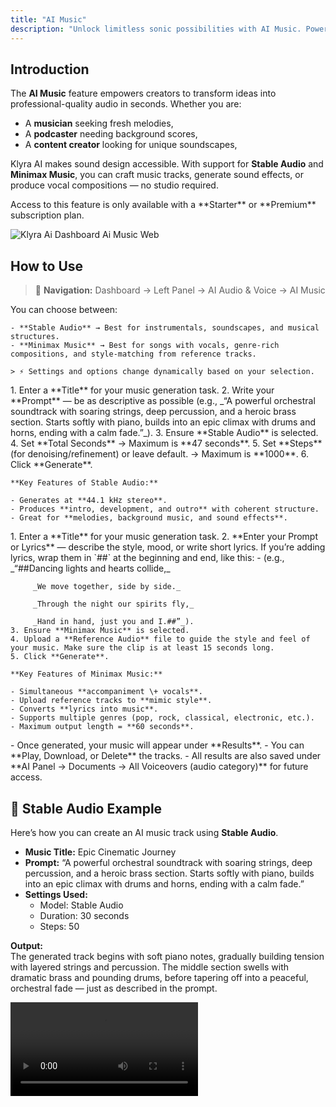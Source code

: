 ```yaml
---
title: "AI Music"
description: "Unlock limitless sonic possibilities with AI Music. Powered by cutting-edge models like Stable Audio and Minimax Music, you can create tracks, immersive soundscapes, and even songs with vocals — all from a simple prompt."
---
```


## Introduction

The **AI Music** feature empowers creators to transform ideas into professional-quality audio in seconds. Whether you are:

- A **musician** seeking fresh melodies,
- A **podcaster** needing background scores,
- A **content creator** looking for unique soundscapes,

Klyra AI makes sound design accessible. With support for **Stable Audio** and **Minimax Music**, you can craft music tracks, generate sound effects, or produce vocal compositions — no studio required.

<Warning>
  Access to this feature is only available with a **Starter** or **Premium** subscription plan.
</Warning>

<img
  src="/images/klyra-ai-dashboard-ai-music.webp"
  alt="Klyra Ai Dashboard Ai Music Web"
  class="border rounded-lg shadow-md"
/>

## How to Use

> 🔎 **Navigation:** Dashboard → Left Panel → AI Audio & Voice → AI Music

<Steps>
  <Step title="Select Your Model">
    You can choose between:

    - **Stable Audio** → Best for instrumentals, soundscapes, and musical structures.
    - **Minimax Music** → Best for songs with vocals, genre-rich compositions, and style-matching from reference tracks.

    > ⚡ Settings and options change dynamically based on your selection.
  </Step>
  <Step title="Using Stable Audio">
    1. Enter a **Title** for your music generation task.
    2. Write your **Prompt** — be as descriptive as possible (e.g., _“A powerful orchestral soundtrack with soaring strings, deep percussion, and a heroic brass section. Starts softly with piano, builds into an epic climax with drums and horns, ending with a calm fade.”_).
    3. Ensure **Stable Audio** is selected.
    4. Set **Total Seconds** → Maximum is **47 seconds**.
    5. Set **Steps** (for denoising/refinement) or leave default. → Maximum is **1000**.
    6. Click **Generate**.

    **Key Features of Stable Audio:**

    - Generates at **44.1 kHz stereo**.
    - Produces **intro, development, and outro** with coherent structure.
    - Great for **melodies, background music, and sound effects**.
  </Step>
  <Step title="Using Minimax Music">
    1. Enter a **Title** for your music generation task.
    2. **Enter your Prompt or Lyrics** — describe the style, mood, or write short lyrics. If you’re adding lyrics, wrap them in `##` at the beginning and end, like this:
       - (e.g., _“##Dancing lights and hearts collide,_

         _We move together, side by side._

         _Through the night our spirits fly,_

         _Hand in hand, just you and I.##”_).
    3. Ensure **Minimax Music** is selected.
    4. Upload a **Reference Audio** file to guide the style and feel of your music. Make sure the clip is at least 15 seconds long.
    5. Click **Generate**.

    **Key Features of Minimax Music:**

    - Simultaneous **accompaniment \+ vocals**.
    - Upload reference tracks to **mimic style**.
    - Converts **lyrics into music**.
    - Supports multiple genres (pop, rock, classical, electronic, etc.).
    - Maximum output length = **60 seconds**.
  </Step>
  <Step title="Access Your Results">
    - Once generated, your music will appear under **Results**.
    - You can **Play, Download, or Delete** the tracks.
    - All results are also saved under **AI Panel → Documents → All Voiceovers (audio category)** for future access.
  </Step>
</Steps>

## 🎵 Stable Audio Example

Here’s how you can create an AI music track using **Stable Audio**.

- **Music Title:** Epic Cinematic Journey
- **Prompt:** “A powerful orchestral soundtrack with soaring strings, deep percussion, and a heroic brass section. Starts softly with piano, builds into an epic climax with drums and horns, ending with a calm fade.”
- **Settings Used:**
  - Model: Stable Audio
  - Duration: 30 seconds
  - Steps: 50

**Output:**\
The generated track begins with soft piano notes, gradually building tension with layered strings and percussion. The middle section swells with dramatic brass and pounding drums, before tapering off into a peaceful, orchestral fade — just as described in the prompt.

<video controls className="w-full max-w-md rounded-xl" src="https://klyra.ai/storage/video/epic-cinematic-journey.mp4" />

## 🎵 Minimax Music Example

Here’s how you can create an AI music track using **Minimax Music**.

- **Music Title:** Dancing Lights
- **Reference Audio:** reference-audio-sample.mp3 (≥15s, with music \+ vocals)

  Reference Audio
  <video controls className="w-full max-w-md rounded-xl" src="https://klyra.ai/storage/video/reference-audio-sample.mp4" />
- **Prompt (Lyrics):**

  ##Dancing lights and hearts collide,

  We move together, side by side.

  Through the night our spirits fly,

  Hand in hand, just you and I.##
- **Settings Used:**
  - Model: Minimax Music
  - Prompt contains short lyrics wrapped in `##`
  - Reference audio guides style and tone

**Output:**\
The generated track blends the melodic patterns of the reference audio with the new lyrics. Bright synth layers and a driving beat highlight the “dancing lights” theme, while vocal melodies interpret the provided lines. The result is a catchy, uplifting electronic track that captures the feeling of togetherness and motion described in the lyrics.

<video controls className="w-full max-w-md rounded-xl" src="https://klyra.ai/storage/video/klyra-ai-music-dancing-lights.mp4" />

### 💡 Tips

- **Be descriptive** in your prompts — include genre, instruments, mood, and tempo.
- **Use Stable Audio** for instrumental or cinematic music.
- **Use Minimax Music** when you want full songs with vocals.
- **Experiment with reference tracks** in Minimax to achieve stylistic accuracy.
- **Keep duration in mind** — 47s (Stable Audio) vs. 60s (Minimax).
- **Save and organize** results into workbooks for specific projects (podcasts, campaigns, etc.).

---

### 📌 Example Use Cases

- **Content Creators** → Generate background scores for YouTube videos or Instagram reels.
- **Podcasters** → Create unique intro/outro music or ambient loops.
- **Musicians** → Experiment with new melodies, chord progressions, or song drafts.
- **Marketers** → Produce catchy jingles or short branded tracks for ad campaigns.
- **Game Developers** → Generate atmospheric soundscapes for game environments.
- **Educators** → Create engaging audio cues or teaching songs for learning modules.